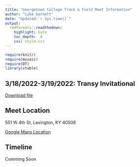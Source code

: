 ```yaml
---
title: "Georgetown College Track & Field Meet Information"
author: "Luke Garnett"
date: "Updated:`r Sys.time()`"
output:
  rmdformats::readthedown:
    highlight: kate
    toc_depth:  4
    css: style.css
---
```


```r
require(knitr)
require(mosaic)
require(DT)
library(xtable)
```



## 3/18/2022-3/19/2022: Transy Invitational

<a href="Transy.pdf" target="_blank" class="btn btn-lg btn-outline">
    <i class="fa fa-file-pdf-o"></i>
    Download file
</a>

## Meet Location

551 W 4th St, Lexington, KY 40508

[Google Maps Location](https://goo.gl/maps/6eRq97g3RjPezxNu6)



## Timeline

Comming Soon